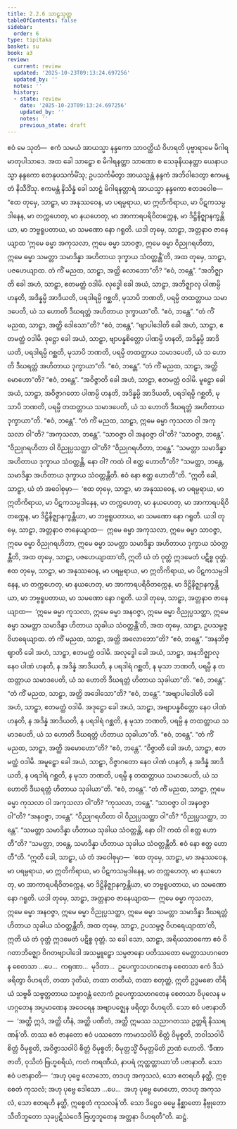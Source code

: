 ```yaml
---
title: 2.2.6 သာဠှသုတ္တ
tableOfContents: false
sidebar:
  order: 6
type: tipitaka
basket: su
book: a3
review:
  current: review
  updated: '2025-10-23T09:13:24.697256'
  updated_by: ''
  notes: ''
  history:
  - state: review
    date: '2025-10-23T09:13:24.697256'
    updated_by: ''
    notes: ''
    previous_state: draft
---
```



<ReviewStatus review={frontmatter.review} showDetails={true} />

<HypothesisAnnotation frontmatter={frontmatter} />

<DynamicBreadcrumb />

<Division number="67" book="a3" e="ch" v="15" p="194">

<Paragraph number="526" book="a3">
ဧဝံ မေ သုတံ—  ဧကံ သမယံ အာယသ္မာ နန္ဒကော သာဝတ္ထိယံ ဝိဟရတိ ပုဗ္ဗာရာမေ မိဂါရမာတုပါသာဒေ. အထ ခေါ သာဠှော စ မိဂါရနတ္တာ သာဏော စ သေခုနိယနတ္တာ ယေနာယသ္မာ နန္ဒကော တေနုပသင်္ကမိံသု; ဥပသင်္ကမိတွာ အာယသ္မန္တံ နန္ဒကံ အဘိဝါဒေတွာ ဧကမန္တံ နိသီဒိံသု. ဧကမန္တံ နိသိန္နံ ခေါ သာဠှံ မိဂါရနတ္တာရံ အာယသ္မာ နန္ဒကော ဧတဒဝေါစ—
</Paragraph>

<Paragraph number="527" book="a3">
“ဧထ တုမှေ, သာဠှာ, မာ အနုဿဝေန, မာ ပရမ္ပရာယ, မာ ဣတိကိရာယ, မာ ပိဋကသမ္ပဒါနေန, မာ တက္ကဟေတု, မာ နယဟေတု, မာ အာကာရပရိဝိတက္ကေန, မာ ဒိဋ္ဌိနိဇ္ဈာနက္ခန္တိယာ, မာ ဘဗ္ဗရူပတာယ, မာ သမဏော နော ဂရူတိ. ယဒါ တုမှေ, သာဠှာ, အတ္တနာဝ ဇာနေယျာထ ‘ဣမေ ဓမ္မာ အကုသလာ, ဣမေ ဓမ္မာ သာဝဇ္ဇာ, ဣမေ ဓမ္မာ ဝိညုဂရဟိတာ, ဣမေ ဓမ္မာ သမတ္တာ သမာဒိန္နာ အဟိတာယ ဒုက္ခာယ သံဝတ္တန္တီ’တိ, အထ တုမှေ, သာဠှာ, ပဇဟေယျာထ.
</Paragraph>

<Paragraph number="528" book="a3">
တံ ကိံ မညထ, သာဠှာ, အတ္ထိ လောဘော”တိ?
</Paragraph>

<Paragraph number="529" book="a3">
“ဧဝံ, ဘန္တေ”.
</Paragraph>

<Paragraph number="530" book="a3">
“အဘိဇ္ဈာတိ ခေါ အဟံ, သာဠှာ, ဧတမတ္ထံ ဝဒါမိ. လုဒ္ဓေါ ခေါ အယံ, သာဠှာ, အဘိဇ္ဈာလု ပါဏမ္ပိ ဟနတိ, အဒိန္နမ္ပိ အာဒိယတိ, ပရဒါရမ္ပိ ဂစ္ဆတိ, မုသာပိ ဘဏတိ, ပရမ္ပိ တထတ္တာယ သမာဒပေတိ, ယံ သ ဟောတိ ဒီဃရတ္တံ အဟိတာယ ဒုက္ခာယာ”တိ.
</Paragraph>

<Paragraph number="531" book="a3">
“ဧဝံ, ဘန္တေ”.
</Paragraph>

<Paragraph number="532" book="a3">
“တံ ကိံ မညထ, သာဠှာ, အတ္ထိ ဒေါသော”တိ?
</Paragraph>

<Paragraph number="533" book="a3">
“ဧဝံ, ဘန္တေ”.
</Paragraph>

<Paragraph number="534" book="a3">
“ဗျာပါဒေါတိ ခေါ အဟံ, သာဠှာ, ဧတမတ္ထံ ဝဒါမိ. ဒုဋ္ဌော ခေါ အယံ, သာဠှာ, ဗျာပန္နစိတ္တော ပါဏမ္ပိ ဟနတိ, အဒိန္နမ္ပိ အာဒိယတိ, ပရဒါရမ္ပိ ဂစ္ဆတိ, မုသာပိ ဘဏတိ, ပရမ္ပိ တထတ္တာယ သမာဒပေတိ, ယံ သ ဟောတိ ဒီဃရတ္တံ အဟိတာယ ဒုက္ခာယာ”တိ.
</Paragraph>

<Paragraph number="535" book="a3">
“ဧဝံ, ဘန္တေ”.
</Paragraph>

<Paragraph number="536" book="a3">
“တံ ကိံ မညထ, သာဠှာ, အတ္ထိ မောဟော”တိ?
</Paragraph>

<Paragraph number="537" book="a3">
“ဧဝံ, ဘန္တေ”.
</Paragraph>

<Paragraph number="538" book="a3">
“အဝိဇ္ဇာတိ ခေါ အဟံ, သာဠှာ, ဧတမတ္ထံ ဝဒါမိ. မူဠှော ခေါ အယံ, သာဠှာ, အဝိဇ္ဇာဂတော ပါဏမ္ပိ ဟနတိ, အဒိန္နမ္ပိ အာဒိယတိ, ပရဒါရမ္ပိ ဂစ္ဆတိ, မုသာပိ ဘဏတိ, ပရမ္ပိ တထတ္တာယ သမာဒပေတိ, ယံ သ ဟောတိ ဒီဃရတ္တံ အဟိတာယ ဒုက္ခာယာ”တိ.
</Paragraph>

<Paragraph number="539" book="a3">
“ဧဝံ, ဘန္တေ”.
</Paragraph>

<Paragraph number="540" book="a3">
“တံ ကိံ မညထ, သာဠှာ, ဣမေ ဓမ္မာ ကုသလာ ဝါ အကုသလာ ဝါ”တိ?
</Paragraph>

<Paragraph number="541" book="a3">
“အကုသလာ, ဘန္တေ”.
</Paragraph>

<Paragraph number="542" book="a3">
“သာဝဇ္ဇာ ဝါ အနဝဇ္ဇာ ဝါ”တိ?
</Paragraph>

<Paragraph number="543" book="a3">
“သာဝဇ္ဇာ, ဘန္တေ”.
</Paragraph>

<Paragraph number="544" book="a3">
“ဝိညုဂရဟိတာ ဝါ ဝိညုပ္ပသတ္ထာ ဝါ”တိ?
</Paragraph>

<Paragraph number="545" book="a3">
“ဝိညုဂရဟိတာ, ဘန္တေ”.
</Paragraph>

<Paragraph number="546" book="a3">
“သမတ္တာ သမာဒိန္နာ အဟိတာယ ဒုက္ခာယ သံဝတ္တန္တိ, နော ဝါ? ကထံ ဝါ ဧတ္ထ ဟောတီ”တိ?
</Paragraph>

<Paragraph number="547" book="a3">
“သမတ္တာ, ဘန္တေ, သမာဒိန္နာ အဟိတာယ ဒုက္ခာယ သံဝတ္တန္တီတိ. ဧဝံ နော ဧတ္ထ ဟောတီ”တိ.
</Paragraph>

<Paragraph number="548" book="a3">
“ဣတိ ခေါ, သာဠှာ, ယံ တံ အဝေါစုမှာ—  ‘ဧထ တုမှေ, သာဠှာ, မာ အနုဿဝေန, မာ ပရမ္ပရာယ, မာ ဣတိကိရာယ, မာ ပိဋကသမ္ပဒါနေန, မာ တက္ကဟေတု, မာ နယဟေတု, မာ အာကာရပရိဝိတက္ကေန, မာ ဒိဋ္ဌိနိဇ္ဈာနက္ခန္တိယာ, မာ ဘဗ္ဗရူပတာယ, မာ သမဏော နော ဂရူတိ. ယဒါ တုမှေ, သာဠှာ, အတ္တနာဝ ဇာနေယျာထ—  ဣမေ ဓမ္မာ အကုသလာ, ဣမေ ဓမ္မာ သာဝဇ္ဇာ, ဣမေ ဓမ္မာ ဝိညုဂရဟိတာ, ဣမေ ဓမ္မာ သမတ္တာ သမာဒိန္နာ အဟိတာယ ဒုက္ခာယ သံဝတ္တန္တီတိ, အထ တုမှေ, သာဠှာ, ပဇဟေယျာထာ’တိ, ဣတိ ယံ တံ ဝုတ္တံ ဣဒမေတံ ပဋိစ္စ ဝုတ္တံ.
</Paragraph>

<Paragraph number="549" book="a3">
ဧထ တုမှေ, သာဠှာ, မာ အနုဿဝေန, မာ ပရမ္ပရာယ, မာ ဣတိကိရာယ, မာ ပိဋကသမ္ပဒါနေန, မာ တက္ကဟေတု, မာ နယဟေတု, မာ အာကာရပရိဝိတက္ကေန, မာ ဒိဋ္ဌိနိဇ္ဈာနက္ခန္တိယာ, မာ ဘဗ္ဗရူပတာယ, မာ သမဏော နော ဂရူတိ. ယဒါ တုမှေ, သာဠှာ, အတ္တနာဝ ဇာနေယျာထ—  ‘ဣမေ ဓမ္မာ ကုသလာ, ဣမေ ဓမ္မာ အနဝဇ္ဇာ, ဣမေ ဓမ္မာ ဝိညုပ္ပသတ္ထာ, ဣမေ ဓမ္မာ သမတ္တာ သမာဒိန္နာ ဟိတာယ သုခါယ သံဝတ္တန္တီ’တိ, အထ တုမှေ, သာဠှာ, ဥပသမ္ပဇ္ဇ ဝိဟရေယျာထ.
</Paragraph>

<Paragraph number="550" book="a3">
တံ ကိံ မညထ, သာဠှာ, အတ္ထိ အလောဘော”တိ?
</Paragraph>

<Paragraph number="551" book="a3">
“ဧဝံ, ဘန္တေ”.
</Paragraph>

<Paragraph number="552" book="a3">
“အနဘိဇ္ဈာတိ ခေါ အဟံ, သာဠှာ, ဧတမတ္ထံ ဝဒါမိ. အလုဒ္ဓေါ ခေါ အယံ, သာဠှာ, အနဘိဇ္ဈာလု နေဝ ပါဏံ ဟနတိ, န အဒိန္နံ အာဒိယတိ, န ပရဒါရံ ဂစ္ဆတိ, န မုသာ ဘဏတိ, ပရမ္ပိ န တထတ္တာယ သမာဒပေတိ, ယံ သ ဟောတိ ဒီဃရတ္တံ ဟိတာယ သုခါယာ”တိ.
</Paragraph>

<Paragraph number="553" book="a3">
“ဧဝံ, ဘန္တေ”.
</Paragraph>

<Paragraph number="554" book="a3">
“တံ ကိံ မညထ, သာဠှာ, အတ္ထိ အဒေါသော”တိ?
</Paragraph>

<Paragraph number="555" book="a3">
“ဧဝံ, ဘန္တေ”.
</Paragraph>

<Paragraph number="556" book="a3">
“အဗျာပါဒေါတိ ခေါ အဟံ, သာဠှာ, ဧတမတ္ထံ ဝဒါမိ. အဒုဋ္ဌော ခေါ အယံ, သာဠှာ, အဗျာပန္နစိတ္တော နေဝ ပါဏံ ဟနတိ, န အဒိန္နံ အာဒိယတိ, န ပရဒါရံ ဂစ္ဆတိ, န မုသာ ဘဏတိ, ပရမ္ပိ န တထတ္တာယ သမာဒပေတိ, ယံ သ ဟောတိ ဒီဃရတ္တံ ဟိတာယ သုခါယာ”တိ.
</Paragraph>

<Paragraph number="557" book="a3">
“ဧဝံ, ဘန္တေ”.
</Paragraph>

<Paragraph number="558" book="a3">
“တံ ကိံ မညထ, သာဠှာ, အတ္ထိ အမောဟော”တိ?
</Paragraph>

<Paragraph number="559" book="a3">
“ဧဝံ, ဘန္တေ”.
</Paragraph>

<Paragraph number="560" book="a3">
“ဝိဇ္ဇာတိ ခေါ အဟံ, သာဠှာ, ဧတမတ္ထံ ဝဒါမိ. အမူဠှော ခေါ အယံ, သာဠှာ, ဝိဇ္ဇာဂတော နေဝ ပါဏံ ဟနတိ, န အဒိန္နံ အာဒိယတိ, န ပရဒါရံ ဂစ္ဆတိ, န မုသာ ဘဏတိ, ပရမ္ပိ န တထတ္တာယ သမာဒပေတိ, ယံ သ ဟောတိ ဒီဃရတ္တံ ဟိတာယ သုခါယာ”တိ.
</Paragraph>

<Paragraph number="561" book="a3">
“ဧဝံ, ဘန္တေ”.
</Paragraph>

<Paragraph number="562" book="a3">
“တံ ကိံ မညထ, သာဠှာ, ဣမေ ဓမ္မာ ကုသလာ ဝါ အကုသလာ ဝါ”တိ?
</Paragraph>

<Paragraph number="563" book="a3">
“ကုသလာ, ဘန္တေ”.
</Paragraph>

<Paragraph number="564" book="a3">
“သာဝဇ္ဇာ ဝါ အနဝဇ္ဇာ ဝါ”တိ?
</Paragraph>

<Paragraph number="565" book="a3">
“အနဝဇ္ဇာ, ဘန္တေ”.
</Paragraph>

<Paragraph number="566" book="a3">
“ဝိညုဂရဟိတာ ဝါ ဝိညုပ္ပသတ္ထာ ဝါ”တိ?
</Paragraph>

<Paragraph number="567" book="a3">
“ဝိညုပ္ပသတ္ထာ, ဘန္တေ”.
</Paragraph>

<Paragraph number="568" book="a3">
“သမတ္တာ သမာဒိန္နာ ဟိတာယ သုခါယ သံဝတ္တန္တိ, နော ဝါ? ကထံ ဝါ ဧတ္ထ ဟောတီ”တိ?
</Paragraph>

<Paragraph number="569" book="a3">
“သမတ္တာ, ဘန္တေ, သမာဒိန္နာ ဟိတာယ သုခါယ သံဝတ္တန္တီတိ. ဧဝံ နော ဧတ္ထ ဟောတီ”တိ.
</Paragraph>

<Paragraph number="570" book="a3">
“ဣတိ ခေါ, သာဠှာ, ယံ တံ အဝေါစုမှာ—  ‘ဧထ တုမှေ, သာဠှာ, မာ အနုဿဝေန, မာ ပရမ္ပရာယ, မာ ဣတိကိရာယ, မာ ပိဋကသမ္ပဒါနေန, မာ တက္ကဟေတု, မာ နယဟေတု, မာ အာကာရပရိဝိတက္ကေန, မာ ဒိဋ္ဌိနိဇ္ဈာနက္ခန္တိယာ, မာ ဘဗ္ဗရူပတာယ, မာ သမဏော နော ဂရူတိ. ယဒါ တုမှေ, သာဠှာ, အတ္တနာဝ ဇာနေယျာထ—  ဣမေ ဓမ္မာ ကုသလာ, ဣမေ ဓမ္မာ အနဝဇ္ဇာ, ဣမေ ဓမ္မာ ဝိညုပ္ပသတ္ထာ, ဣမေ ဓမ္မာ သမတ္တာ သမာဒိန္နာ ဒီဃရတ္တံ ဟိတာယ သုခါယ သံဝတ္တန္တီတိ, အထ တုမှေ, သာဠှာ, ဥပသမ္ပဇ္ဇ ဝိဟရေယျာထာ’တိ, ဣတိ ယံ တံ ဝုတ္တံ ဣဒမေတံ ပဋိစ္စ ဝုတ္တံ.
</Paragraph>

<Paragraph number="571" book="a3">
သ ခေါ သော, သာဠှာ, အရိယသာဝကော ဧဝံ ဝိဂတာဘိဇ္ဈော ဝိဂတဗျာပါဒေါ အသမ္မူဠှော သမ္ပဇာနော ပတိဿတော မေတ္တာသဟဂတေန စေတသာ …ပေ…  ကရုဏာ…  မုဒိတာ…  ဥပေက္ခာသဟဂတေန စေတသာ ဧကံ ဒိသံ ဖရိတွာ ဝိဟရတိ, တထာ ဒုတိယံ, တထာ တတိယံ, တထာ စတုတ္ထံ, ဣတိ ဥဒ္ဓမဓော တိရိယံ သဗ္ဗဓိ သဗ္ဗတ္တတာယ သဗ္ဗာဝန္တံ လောကံ ဥပေက္ခာသဟဂတေန စေတသာ ဝိပုလေန မဟဂ္ဂတေန အပ္ပမာဏေန အဝေရေန အဗျာပဇ္ဈေန ဖရိတွာ ဝိဟရတိ. သော ဧဝံ ပဇာနာတိ—  ‘အတ္ထိ ဣဒံ, အတ္ထိ ဟီနံ, အတ္ထိ ပဏီတံ, အတ္ထိ ဣမဿ သညာဂတဿ ဥတ္တရိ နိဿရဏန်’တိ. တဿ ဧဝံ ဇာနတော ဧဝံ ပဿတော ကာမာသဝါပိ စိတ္တံ ဝိမုစ္စတိ, ဘဝါသဝါပိ စိတ္တံ ဝိမုစ္စတိ, အဝိဇ္ဇာသဝါပိ စိတ္တံ ဝိမုစ္စတိ; ဝိမုတ္တသ္မိံ ဝိမုတ္တမိတိ ဉာဏံ ဟောတိ. ‘ခီဏာ ဇာတိ, ဝုသိတံ ဗြဟ္မစရိယံ, ကတံ ကရဏီယံ, နာပရံ ဣတ္ထတ္တာယာ’တိ ပဇာနာတိ.
</Paragraph>

<Paragraph number="572" book="a3">
သော ဧဝံ ပဇာနာတိ—  ‘အဟု ပုဗ္ဗေ လောဘော, တဒဟု အကုသလံ, သော ဧတရဟိ နတ္ထိ, ဣစ္စေတံ ကုသလံ; အဟု ပုဗ္ဗေ ဒေါသော …ပေ…  အဟု ပုဗ္ဗေ မောဟော, တဒဟု အကုသလံ, သော ဧတရဟိ နတ္ထိ, ဣစ္စေတံ ကုသလန်’တိ. သော ဒိဋ္ဌေဝ ဓမ္မေ နိစ္ဆာတော နိဗ္ဗုတော သီတိဘူတော သုခပ္ပဋိသံဝေဒီ ဗြဟ္မဘူတေန အတ္တနာ ဝိဟရတီ”တိ.

</Paragraph>
</Division>

<Paragraph number="573" type="center" book="a3">
ဆဋ္ဌံ.
</Paragraph>